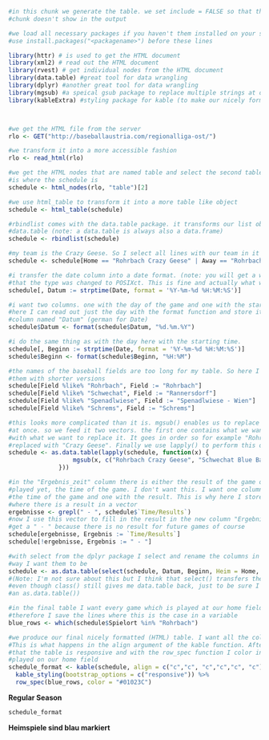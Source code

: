 <!-- This scirpt gets the schedule from the baseball league, transforms it how
we want it and gives a nicely formatted HTML table -->

```{r get and generate the table, include = FALSE}
#in this chunk we generate the table. we set include = FALSE so that this whole
#chunk doesn't show in the output

#we load all necessary packages if you haven't them installed on your system,
#use install.packages("<packagename>") before these lines

library(httr) # is used to get the HTML document
library(xml2) # read out the HTML document
library(rvest) # get individual nodes from the HTML document
library(data.table) #great tool for data wrangling
library(dplyr) #another great tool for data wrangling
library(mgsub) #a speical gsub package to replace multiple strings at once
library(kableExtra) #styling package for kable (to make our nicely formatted table)



#we get the HTML file from the server
rlo <- GET("http://baseballaustria.com/regionalliga-ost/")

#we transform it into a more accessible fashion
rlo <- read_html(rlo)

#we get the HTML nodes that are named table and select the second table. this
#is where the schedule is
schedule <- html_nodes(rlo, "table")[2]

#we use html_table to transform it into a more table like object
schedule <- html_table(schedule)

#rbindlist comes with the data.table package. it transforms our list object into a
#data.table (note: a data.table is always also a data.frame)
schedule <- rbindlist(schedule)

#my team is the Crazy Geese. So I select all lines with our team in it
schedule <- schedule[Home == "Rohrbach Crazy Geese" | Away == "Rohrbach Crazy Geese"]

#i transfer the date column into a date format. (note: you will get a warning message
#that the type was changed to POSIXct. This is fine and actually what we want)
schedule[, Datum := strptime(Date, format = '%Y-%m-%d %H:%M:%S')]

#i want two columns. one with the day of the game and one with the starting time
#here I can read out just the day with the format function and store it in a new
#column named "Datum" (german for Date)
schedule$Datum <- format(schedule$Datum, "%d.%m.%Y")

#i do the same thing as with the day here with the starting time. 
schedule[, Beginn := strptime(Date, format = '%Y-%m-%d %H:%M:%S')]
schedule$Beginn <- format(schedule$Beginn, "%H:%M")

#the names of the baseball fields are too long for my table. So here I replace 
#them with shorter versions
schedule[Field %like% "Rohrbach", Field := "Rohrbach"]
schedule[Field %like% "Schwechat", Field := "Rannersdorf"]
schedule[Field %like% "Spenadlwiese", Field := "Spenadlwiese - Wien"]
schedule[Field %like% "Schrems", Field := "Schrems"]

#this looks more complicated than it is. mgsub() enables us to replace more than one character string
#at once. so we feed it two vectors. the first one contains what we want to replace and the second one
#with what we want to replace it. It goes in order so for example "Rohrbach Crazy Geese" gets 
#replaced with "Crazy Geese". Finally we use lapply() to perform this on the whole data.table
schedule <- as.data.table(lapply(schedule, function(x) {
                  mgsub(x, c("Rohrbach Crazy Geese", "Schwechat Blue Bats"), c("Crazy Geese", "Blue Bats"))
              }))

#in the "Ergebnis_zeit" column there is either the result of the game or, if the games wasn't
#played yet, the time of the game. I don't want this. I want one column for the date, one for
#the time of the game and one with the result. This is why here I store the line numbers of
#where there is a result in a vector
ergebnisse <- grepl(" - ", schedule$`Time/Results`)
#now I use this vector to fill in the result in the new column "Ergebnis". All the others
#get a " - " because there is no result for future games of course
schedule[ergebnisse, Ergebnis := `Time/Results`]
schedule[!ergebnisse, Ergebnis := " - "]

#with select from the dplyr package I select and rename the columns in the
#way I want them to be
schedule <- as.data.table(select(schedule, Datum, Beginn, Heim = Home, Gast = Away, Spielort = Field, Ergebnis))
#(Note: I'm not sure about this but I think that select() transfers the data.table into something else
#even though class() still gives me data.table back, just to be sure I wrap the whole comannd into 
#an as.data.table())

#in the final table I want every game which is played at our home field to be in blue
#therefore I save the lines where this is the case in a variable
blue_rows <- which(schedule$Spielort %in% "Rohrbach")

#we produce our final nicely formatted (HTML) table. I want all the columns to be centered.
#This is what happens in the align argument of the kable function. After that I ensure
#that the table is responsive and with the row_spec function I color in all games that are
#played on our home field
schedule_format <- kable(schedule, align = c("c","c", "c","c","c", "c")) %>%
  kable_styling(bootstrap_options = c("responsive")) %>%
  row_spec(blue_rows, color = "#01023C")

```

<!-- Now to the part that where we actually show the HTML output. I just want a simple line
that says Regular Season and show the table after it. -->

**Regular Season**

```{r show the table , echo = FALSE}
schedule_format
```

**Heimspiele sind blau markiert**

<!-- All done. Now we can call this RMD file from the post_to_wordpress.R file with the 
knit2wp function and this part of the website will magically be updated -->
